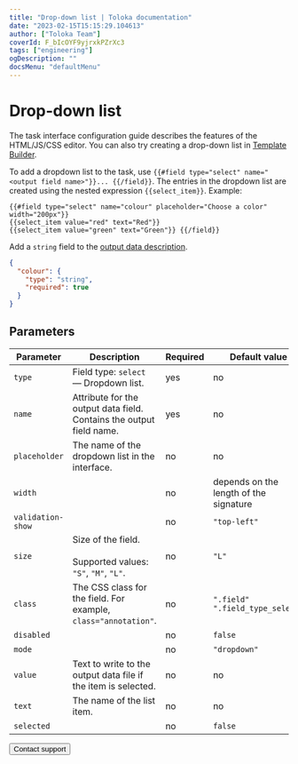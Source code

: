 ```yaml
---
title: "Drop-down list | Toloka documentation"
date: "2023-02-15T15:15:29.104613"
author: ["Toloka Team"]
coverId: F_bIcOYF9yjrxkPZrXc3
tags: ["engineering"]
ogDescription: ""
docsMenu: "defaultMenu"
---
```



# Drop-down list

<Note mode="note" title="Note">

The task interface configuration guide describes the features of the HTML/JS/CSS editor. You can also try creating a drop-down list in [Template Builder](/docs/template-builder/reference/field.select).

</Note>

To add a dropdown list to the task, use `{{#field type="select" name="<output field name>"}}... {{/field}}`. The entries in the dropdown list are created using the nested expression ``{{select_item}}``. Example:

```plaintext
{{#field type="select" name="colour" placeholder="Choose a color" width="200px"}}
{{select_item value="red" text="Red"}}
{{select_item value="green" text="Green"}} {{/field}}
```

Add a `string` field to the [output data description](/docs/glossary#input-output-data).

```json
{
  "colour": {
    "type": "string",
    "required": true
  }
}
```

## Parameters

**Parameter**|**Description**|**Required**|**Default value**
----- | ----- | ----- | -----
`type`| Field type: `select` — Dropdown list. | yes | no
`name`| Attribute for the output data field. Contains the output field name. | yes | no
`placeholder`| The name of the dropdown list in the interface. | no | no
`width`| <ListTable1/>| no | depends on the length of the signature
`validation-show`| <ListTable2/>| no | `"top-left"`
`size`| Size of the field.<br/><br/>Supported values: `"S"`, `"M"`, `"L"`. | no | `"L"`
`class`| The CSS class for the field. For example, `class="annotation"`. | no | `".field" ".field_type_select"`
`disabled`| <ListTable3/>| no | `false`
`mode`| <ListTable4/>| no | `"dropdown"`
`value`| Text to write to the output data file if the item is selected. | no | no
`text`| The name of the list item. | no | no
`selected`| <ListTable5/>| no | `false`

<Button themeColor="light" view="default" size="l" type="link" url="/docs/guide/troubleshooting/support?form-source=guide-t-components-list">Contact support</Button>
